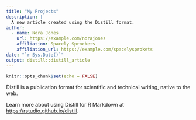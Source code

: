 ```yaml
---
title: "My Projects"
description: |
  A new article created using the Distill format.
author:
  - name: Nora Jones 
    url: https://example.com/norajones
    affiliation: Spacely Sprockets
    affiliation_url: https://example.com/spacelysprokets
date: "`r Sys.Date()`"
output: distill::distill_article
---
```


```r
knitr::opts_chunk$set(echo = FALSE)
```

Distill is a publication format for scientific and technical writing, native to the web. 

Learn more about using Distill for R Markdown at <https://rstudio.github.io/distill>.





